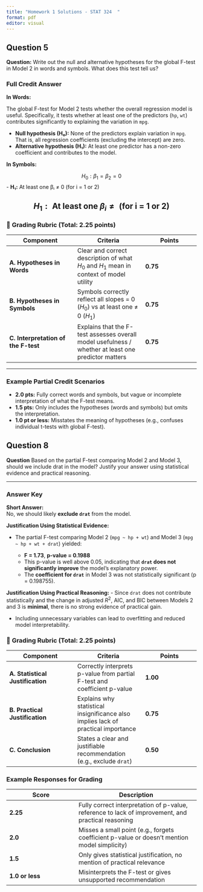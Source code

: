 ```yaml
---
title: "Homework 1 Solutions - STAT 324  "
format: pdf
editor: visual
---
```


## Question 5

**Question:** Write out the null and alternative hypotheses for the global F-test in Model 2 in words and symbols. What does this test tell us?

### **Full Credit Answer**

**In Words:**

The global F-test for Model 2 tests whether the overall regression model is useful. Specifically, it tests whether at least one of the predictors (`hp`, `wt`) contributes significantly to explaining the variation in `mpg`.

-   **Null hypothesis (H₀):** None of the predictors explain variation in `mpg`. That is, all regression coefficients (excluding the intercept) are zero.
-   **Alternative hypothesis (H₁):** At least one predictor has a non-zero coefficient and contributes to the model.

**In Symbols:**

$$H_0: \beta_1 = \beta_2 = 0  $$ - **H₁:** At least one βᵢ ≠ 0 (for i = 1 or 2)

## $$H_1: \text{ At least one }\beta_i \neq \text{ (for i = 1 or 2)} $$

\newpage

### 📏 **Grading Rubric (Total: 2.25 points)**

| Component                           | Criteria                                                                                            | Points   |
|--------------------------|--------------------------|---------------------|
| **A. Hypotheses in Words**          | Clear and correct description of what $H_0$ and $H_1$ mean in context of model utility              | **0.75** |
| **B. Hypotheses in Symbols**        | Symbols correctly reflect all slopes = 0 ($H_0$) vs at least one ≠ 0 ($H_1$)                        | **0.75** |
| **C. Interpretation of the F-test** | Explains that the F-test assesses overall model usefulness / whether at least one predictor matters | **0.75** |

------------------------------------------------------------------------

### Example Partial Credit Scenarios

-   **2.0 pts:** Fully correct words and symbols, but vague or incomplete interpretation of what the F-test means.
-   **1.5 pts:** Only includes the hypotheses (words and symbols) but omits the interpretation.
-   **1.0 pt or less:** Misstates the meaning of hypotheses (e.g., confuses individual t-tests with global F-test).

\newpage

## Question 8

**Question** Based on the partial F-test comparing Model 2 and Model 3, should we include drat in the model? Justify your answer using statistical evidence and practical reasoning.

------------------------------------------------------------------------

### **Answer Key**

**Short Answer:**\
No, we should likely **exclude `drat`** from the model.

**Justification Using Statistical Evidence:**

-   The partial F-test comparing Model 2 (`mpg ~ hp + wt`) and Model 3 (`mpg ~ hp + wt + drat`) yielded:

    -   **F = 1.73**, **p-value = 0.1988**
    -   This p-value is well above 0.05, indicating that **`drat` does not significantly improve** the model’s explanatory power.
    -   The **coefficient for `drat`** in Model 3 was not statistically significant (p = 0.198755).

**Justification Using Practical Reasoning:** - Since `drat` does not contribute statistically and the change in adjusted $R^2$, AIC, and BIC between Models 2 and 3 is **minimal**, there is no strong evidence of practical gain.

-   Including unnecessary variables can lead to overfitting and reduced model interpretability.

### 📏 **Grading Rubric (Total: 2.25 points)**

| Component                        | Criteria                                                                          | Points   |
|--------------------------|--------------------------|---------------------|
| **A. Statistical Justification** | Correctly interprets p-value from partial F-test and coefficient p-value          | **1.00** |
| **B. Practical Justification**   | Explains why statistical insignificance also implies lack of practical importance | **0.75** |
| **C. Conclusion**                | States a clear and justifiable recommendation (e.g., exclude `drat`)              | **0.50** |

### Example Responses for Grading

| Score           | Description                                                                                        |
|--------------------------|----------------------------------------------|
| **2.25**        | Fully correct interpretation of p-value, reference to lack of improvement, and practical reasoning |
| **2.0**         | Misses a small point (e.g., forgets coefficient p-value or doesn’t mention model simplicity)       |
| **1.5**         | Only gives statistical justification, no mention of practical relevance                            |
| **1.0 or less** | Misinterprets the F-test or gives unsupported recommendation                                       |
